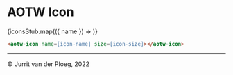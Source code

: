 

<Meta title="Components/Icon/Overview" />

# AOTW Icon

<div>
  {iconsStub.map(({ name }) =>
    <aotw-icon name={name}></aotw-icon>
  )}
</div>

```html
<aotw-icon name=[icon-name] size=[icon-size]></aotw-icon>
```

---

&copy; Jurrit van der Ploeg, 2022